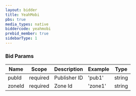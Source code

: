 ```yaml
---
layout: bidder
title: YeahMobi
pbs: true
media_types: native
biddercode: yeahmobi
prebid_member: true
sidebarType: 1
---
```


### Bid Params


| Name       | Scope    | Description            | Example | Type     |
|------------|----------|------------------------|---------|----------|
| pubId | required | Publisher ID | 'pub1' | string |
| zoneId | required | Zone Id | 'zone1' | string |
